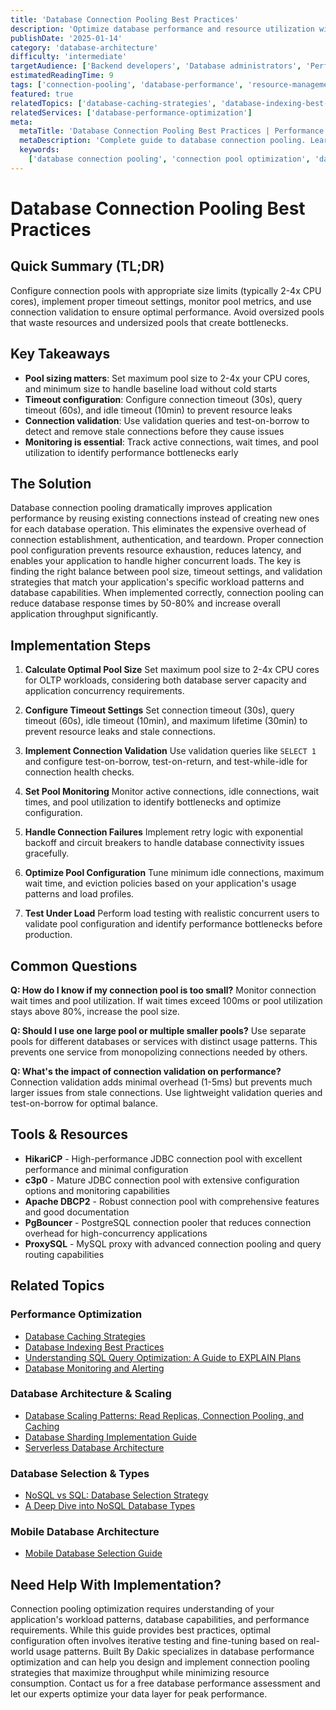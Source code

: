 ```yaml
---
title: 'Database Connection Pooling Best Practices'
description: 'Optimize database performance and resource utilization with effective connection pooling strategies for high-traffic applications.'
publishDate: '2025-01-14'
category: 'database-architecture'
difficulty: 'intermediate'
targetAudience: ['Backend developers', 'Database administrators', 'Performance engineers']
estimatedReadingTime: 9
tags: ['connection-pooling', 'database-performance', 'resource-management', 'high-availability']
featured: true
relatedTopics: ['database-caching-strategies', 'database-indexing-best-practices', 'database-scaling-patterns-read-replicas-connection-pooling-and-caching', 'understanding-sql-query-optimization', 'database-monitoring-alerting', 'a-deep-dive-into-nosql-database-types', 'nosql-vs-sql-database-selection-strategy', 'serverless-database-architecture', 'database-sharding-implementation-guide', 'mobile-database-selection-guide']
relatedServices: ['database-performance-optimization']
meta:
  metaTitle: 'Database Connection Pooling Best Practices | Performance Guide'
  metaDescription: 'Complete guide to database connection pooling. Learn pool configuration, monitoring, and optimization strategies for high-performance applications.'
  keywords:
    ['database connection pooling', 'connection pool optimization', 'database performance', 'resource management']
---
```


# Database Connection Pooling Best Practices

## Quick Summary (TL;DR)

Configure connection pools with appropriate size limits (typically 2-4x CPU cores), implement proper timeout settings, monitor pool metrics, and use connection validation to ensure optimal performance. Avoid oversized pools that waste resources and undersized pools that create bottlenecks.

## Key Takeaways

- **Pool sizing matters**: Set maximum pool size to 2-4x your CPU cores, and minimum size to handle baseline load without cold starts
- **Timeout configuration**: Configure connection timeout (30s), query timeout (60s), and idle timeout (10min) to prevent resource leaks
- **Connection validation**: Use validation queries and test-on-borrow to detect and remove stale connections before they cause issues
- **Monitoring is essential**: Track active connections, wait times, and pool utilization to identify performance bottlenecks early

## The Solution

Database connection pooling dramatically improves application performance by reusing existing connections instead of creating new ones for each database operation. This eliminates the expensive overhead of connection establishment, authentication, and teardown. Proper connection pool configuration prevents resource exhaustion, reduces latency, and enables your application to handle higher concurrent loads. The key is finding the right balance between pool size, timeout settings, and validation strategies that match your application's specific workload patterns and database capabilities. When implemented correctly, connection pooling can reduce database response times by 50-80% and increase overall application throughput significantly.

## Implementation Steps

1. **Calculate Optimal Pool Size**
   Set maximum pool size to 2-4x CPU cores for OLTP workloads, considering both database server capacity and application concurrency requirements.

2. **Configure Timeout Settings**
   Set connection timeout (30s), query timeout (60s), idle timeout (10min), and maximum lifetime (30min) to prevent resource leaks and stale connections.

3. **Implement Connection Validation**
   Use validation queries like `SELECT 1` and configure test-on-borrow, test-on-return, and test-while-idle for connection health checks.

4. **Set Pool Monitoring**
   Monitor active connections, idle connections, wait times, and pool utilization to identify bottlenecks and optimize configuration.

5. **Handle Connection Failures**
   Implement retry logic with exponential backoff and circuit breakers to handle database connectivity issues gracefully.

6. **Optimize Pool Configuration**
   Tune minimum idle connections, maximum wait time, and eviction policies based on your application's usage patterns and load profiles.

7. **Test Under Load**
   Perform load testing with realistic concurrent users to validate pool configuration and identify performance bottlenecks before production.

## Common Questions

**Q: How do I know if my connection pool is too small?**
Monitor connection wait times and pool utilization. If wait times exceed 100ms or pool utilization stays above 80%, increase the pool size.

**Q: Should I use one large pool or multiple smaller pools?**
Use separate pools for different databases or services with distinct usage patterns. This prevents one service from monopolizing connections needed by others.

**Q: What's the impact of connection validation on performance?**
Connection validation adds minimal overhead (1-5ms) but prevents much larger issues from stale connections. Use lightweight validation queries and test-on-borrow for optimal balance.

## Tools & Resources

- **HikariCP** - High-performance JDBC connection pool with excellent performance and minimal configuration
- **c3p0** - Mature JDBC connection pool with extensive configuration options and monitoring capabilities
- **Apache DBCP2** - Robust connection pool with comprehensive features and good documentation
- **PgBouncer** - PostgreSQL connection pooler that reduces connection overhead for high-concurrency applications
- **ProxySQL** - MySQL proxy with advanced connection pooling and query routing capabilities

## Related Topics

### Performance Optimization
- [Database Caching Strategies](/topics/database-caching-strategies)
- [Database Indexing Best Practices](/topics/database-indexing-best-practices)
- [Understanding SQL Query Optimization: A Guide to EXPLAIN Plans](/topics/understanding-sql-query-optimization)
- [Database Monitoring and Alerting](/topics/database-monitoring-alerting)

### Database Architecture & Scaling
- [Database Scaling Patterns: Read Replicas, Connection Pooling, and Caching](/topics/database-scaling-patterns-read-replicas-connection-pooling-and-caching)
- [Database Sharding Implementation Guide](/topics/database-sharding-implementation-guide)
- [Serverless Database Architecture](/topics/serverless-database-architecture)

### Database Selection & Types
- [NoSQL vs SQL: Database Selection Strategy](/topics/nosql-vs-sql-database-selection-strategy)
- [A Deep Dive into NoSQL Database Types](/topics/a-deep-dive-into-nosql-database-types)

### Mobile Database Architecture
- [Mobile Database Selection Guide](/topics/mobile-database-selection-guide)

## Need Help With Implementation?

Connection pooling optimization requires understanding of your application's workload patterns, database capabilities, and performance requirements. While this guide provides best practices, optimal configuration often involves iterative testing and fine-tuning based on real-world usage patterns. Built By Dakic specializes in database performance optimization and can help you design and implement connection pooling strategies that maximize throughput while minimizing resource consumption. Contact us for a free database performance assessment and let our experts optimize your data layer for peak performance.
